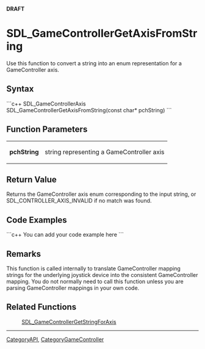 <!-- pragma section-numbers off -->
<!-- pragma camelcase off -->
'''DRAFT'''

<!-- #*^*^*^*^*See http://wiki.libsdl.org/moin.cgi/SGFunctions for details on editing this page*^*^*^*^* -->

= SDL_GameControllerGetAxisFromString =
Use this function to convert a string into an enum representation for a GameController axis.




== Syntax ==
```c++
SDL_GameControllerAxis SDL_GameControllerGetAxisFromString(const char* pchString)
```


== Function Parameters ==
{|
|'''pchString'''
|string representing a GameController axis
|}


== Return Value ==
Returns the GameController axis enum corresponding to the input string, or SDL_CONTROLLER_AXIS_INVALID if no match was found.


== Code Examples ==
```c++
You can add your code example here
```

<!-- #Leave this section as-is unless you have a code example to put in.  In that case, replace You can add your code example here with your code example following the Style Guide instructions.  Leave the rest of the markup alone and delete this comment. -->


== Remarks ==
This function is called internally to translate GameController mapping strings for the underlying joystick device into the consistent GameController mapping.  You do not normally need to call this function unless you are parsing GameController mappings in your own code.


== Related Functions ==
:[[SDL_GameControllerGetStringForAxis]]

<!-- #Will discuss on the docs list about what related functions to include here. -->

----
[[CategoryAPI]], [[CategoryGameController]]
<!-- #See the Style Guide for instructions on editing the footer. -->
